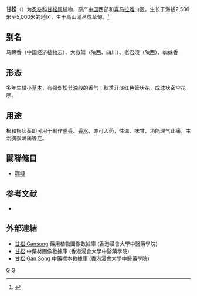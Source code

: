 {{Speciesbox
| genus = Nardostachys
| species = jatamansi
| authority = (D.Don) DC.
| image = Valeriana jatamansi - Kunming Botanical Garden - DSC03047.JPG
| synonyms = *''Fedia grandiflora'' <small>Wall.</small>
*''Fedia jatamansi'' <small>Wall. ex DC.</small>
*''Nardostachys chinensis'' <small>Batalin</small>
*''Nardostachys gracilis'' <small>Kitam.</small>
*''Nardostachys grandiflora'' <small>DC.</small>
*''Nardostachys jatamansi'' <small>C.B.Clarke</small>
*''Patrinia jatamansi'' <small>D.Don</small>
*''Valeriana jatamansi'' <small>D.Don</small>
*''Valeriana jatamansi'' <small>(D.Don) Wall.</small>
| synonyms_ref = <ref>{{Cite web|title=''Nardostachys jatamansi'' (D.Don) DC.|url=http://powo.science.kew.org/taxon/urn:lsid:ipni.org:names:859418-1|access-date=2021-07-16|work=Plants of the World Online|publisher=Kew Science|archive-date=2021-07-16|archive-url=https://web.archive.org/web/20210716141706/http://powo.science.kew.org/taxon/urn:lsid:ipni.org:names:859418-1|dead-url=no}}</ref>
}}

'''甘松'''（{{lang-xm|Nardostachys jatamansi}}）为[[忍冬科|忍冬科]][[甘松属|甘松属]]植物，原产[[中国|中国]]西部和[[喜马拉雅|喜马拉雅]]山区，生长于海拔2,500米至5,000米的地区，生于高山灌丛或草甸。<ref>{{Cite web|title=''Nardostachys jatamansi'' in Flora of China|url=http://efloras.org/florataxon.aspx?flora_id=2&taxon_id=200022534|access-date=2021-07-16|work=eFloras.org|archive-date=2016-06-23|archive-url=https://web.archive.org/web/20160623073628/http://www.efloras.org/florataxon.aspx?flora_id=2&taxon_id=200022534|dead-url=no}}</ref>

== 别名 ==
马蹄香（中国经济植物志）、大救驾（陕西、四川）、老君须（陕西）、蜘蛛香

==形态==
多年生矮小[[草本|草本]]，有强烈[[松节油|松节油]]般的香气；秋季开淡红色管状花，成球状密伞花序。

==用途==
根和根状茎即可用于制作[[熏香|熏香]]、[[香水|香水]]，亦可入药，性温、味甘，功能理气止痛，主治胸腹满痛等症。

==關聯條目==
* [[哪噠|哪噠]]

== 参考文献 ==
{{Reflist}}
<div class="references-small">
* {{cite web| url =http://www.bioinfo.cn/db05/KmzwSpecies.php?action=view&id=23680| title =蜘蛛香| work =《中国高等植物数据库全库》| publisher =中国科学院微生物研究所| author =昆明植物研究所| accessdate =2009-02-25| deadurl =yes| archiveurl =https://web.archive.org/web/20160305021712/http://www.bioinfo.cn/db05/KmzwSpecies.php?action=view&id=23680| archivedate =2016-03-05| df =}}
</div>

==外部連結==
* [http://libproject.hkbu.edu.hk/was40/detail?lang=ch&channelid=1288&searchword=herb_id=D00616 甘松 Gansong] {{Wayback|url=http://libproject.hkbu.edu.hk/was40/detail?lang=ch&channelid=1288&searchword=herb_id=D00616 |date=20131005010024 }} 藥用植物圖像數據庫 (香港浸會大學中醫藥學院) {{zh}}{{en}}
*[https://sys01.lib.hkbu.edu.hk/cmed/mmid/detail.php?pid=B00059 甘松] 中藥材圖像數據庫  (香港浸會大學中醫藥學院) {{zh}}{{en}} 
* [http://libproject.hkbu.edu.hk/was40/detail?channelid=44273&searchword=herb_id=D00617 甘松 Gan Song] {{Wayback|url=http://libproject.hkbu.edu.hk/was40/detail?channelid=44273&searchword=herb_id=D00617 |date=20131005221641 }} 中藥標本數據庫 (香港浸會大學中醫藥學院) {{zh-hant}}{{en}}
{{Taxonbar}}

[[Category:甘松属|G]]
[[Category:藥用植物|G]]